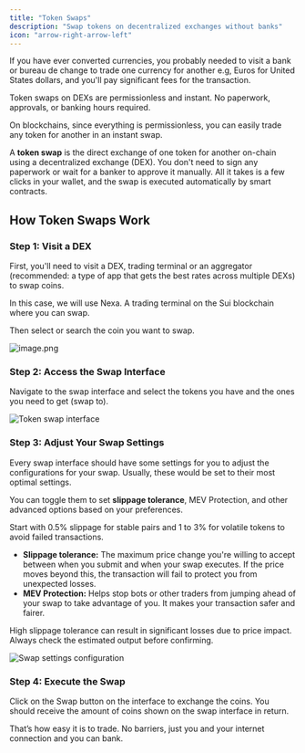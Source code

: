 ```yaml
---
title: "Token Swaps"
description: "Swap tokens on decentralized exchanges without banks"
icon: "arrow-right-arrow-left"
---
```


If you have ever converted currencies, you probably needed to visit a bank or bureau de change to trade one currency for another e.g, Euros for United States dollars, and you'll pay significant fees for the transaction.

<Info>Token swaps on DEXs are permissionless and instant. No paperwork, approvals, or banking hours required.</Info>

On blockchains, since everything is permissionless, you can easily trade any token for another in an instant swap.

A **token swap** is the direct exchange of one token for another on-chain using a decentralized exchange (DEX). You don't need to sign any paperwork or wait for a banker to approve it manually. All it takes is a few clicks in your wallet, and the swap is executed automatically by smart contracts.

## How Token Swaps Work

### Step 1: Visit a DEX

First, you'll need to visit a DEX, trading terminal or an aggregator (recommended: a type of app that gets the best rates across multiple DEXs) to swap coins.  

In this case, we will use Nexa. A trading terminal on the Sui blockchain where you can swap.

Then select or search the coin you want to swap.

![image.png](/images/Token_Swaps/image.png)

### Step 2: Access the Swap Interface

Navigate to the swap interface and select the tokens you have and the ones you need to get (swap to).

![Token swap interface](/images/Token_Swaps/image%201.png)

### Step 3: Adjust Your Swap Settings

Every swap interface should have some settings for you to adjust the configurations for your swap. Usually, these would be set to their most optimal settings.

You can toggle them to set **slippage tolerance**, MEV Protection, and other advanced options based on your preferences.

<Tip>Start with 0.5% slippage for stable pairs and 1 to 3% for volatile tokens to avoid failed transactions.</Tip>

- **Slippage tolerance:** The maximum price change you're willing to accept between when you submit and when your swap executes. If the price moves beyond this, the transaction will fail to protect you from unexpected losses.
- **MEV Protection:** Helps stop bots or other traders from jumping ahead of your swap to take advantage of you. It makes your transaction safer and fairer.

<Warning>High slippage tolerance can result in significant losses due to price impact. Always check the estimated output before confirming.</Warning>

![Swap settings configuration](/images/Token_Swaps/image%202.png)

### Step 4: Execute the Swap

Click on the Swap button on the interface to exchange the coins. You should receive the amount of coins shown on the swap interface in return.

That’s how easy it is to trade. No barriers, just you and your internet connection and you can bank.